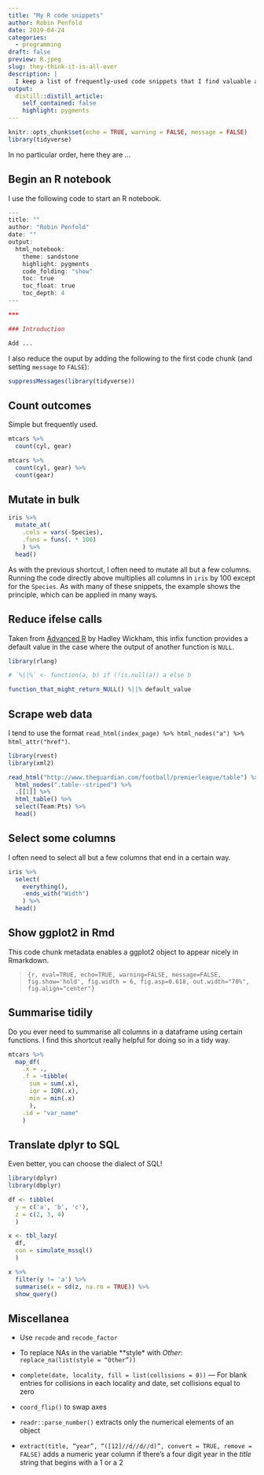 ```yaml
---
title: "My R code snippets"
author: Robin Penfold
date: 2019-04-24
categories:
  - programming
draft: false
preview: R.jpeg
slug: they-think-it-is-all-over
description: |
  I keep a list of frequently-used code snippets that I find valuable and, in the spirit of the R community, I thought it best to share them.
output:
  distill::distill_article:
    self_contained: false
    highlight: pygments
---
```


```r
knitr::opts_chunk$set(echo = TRUE, warning = FALSE, message = FALSE)
library(tidyverse)
```

In no particular order, here they are ...

## Begin an R notebook

I use the following code to start an R notebook.

```r
---
title: ""
author: "Robin Penfold"
date: ""
output: 
  html_notebook:
    theme: sandstone
    highlight: pygments
    code_folding: "show"
    toc: true
    toc_float: true
    toc_depth: 4
---

***

### Introduction

Add ...

```

I also reduce the ouput by adding the following to the first code chunk (and setting `message` to `FALSE`):

```r
suppressMessages(library(tidyverse))
```

## Count outcomes

Simple but frequently used.

```r
mtcars %>% 
  count(cyl, gear)

mtcars %>%
  count(cyl, gear) %>%
  count(gear)
```

## Mutate in bulk

```r
iris %>% 
  mutate_at(
    .cols = vars(-Species),
    .funs = funs(. * 100)
    ) %>% 
  head()
```

As with the previous shortcut, I often need to mutate all but a few columns. Running the code directly above multiplies all columns in `iris` by 100 except for the `Species`. As with many of these snippets, the example shows the principle, which can be applied in many ways.

## Reduce ifelse calls

Taken from [Advanced R](https://adv-r.hadley.nz) by Hadley Wickham, this infix function provides a default value in the case where the output of another function is `NULL`.

```r
library(rlang)

# `%||%` <- function(a, b) if (!is.null(a)) a else b

function_that_might_return_NULL() %||% default_value
```

## Scrape web data

I tend to use the format `read_html(index_page) %>% html_nodes("a") %>% html_attr("href")`.

```r
library(rvest)
library(xml2)

read_html("http://www.theguardian.com/football/premierleague/table") %>%
  html_nodes(".table--striped") %>%
  .[[1]] %>%
  html_table() %>% 
  select(Team:Pts) %>% 
  head()
```

## Select some columns

I often need to select all but a few columns that end in a certain way. 

```r
iris %>%
  select(
    everything(), 
    -ends_with("Width")
    ) %>%
  head()  
```

## Show ggplot2 in Rmd

This code chunk metadata enables a ggplot2 object to appear nicely in Rmarkdown.

> ```{r, eval=TRUE, echo=TRUE, warning=FALSE, message=FALSE, fig.show='hold', fig.width = 6, fig.asp=0.618, out.width="70%", fig.align="center"}```

## Summarise tidily

Do you ever need to summarise all columns in a dataframe using certain functions. I find this shortcut really helpful for doing so in a tidy way.

```r
mtcars %>% 
  map_df(
    .x = .,
    .f = ~tibble(
      sum = sum(.x),
      iqr = IQR(.x),
      min = min(.x)
      ),
    .id = "var_name"
    )
```

## Translate dplyr to SQL

Even better, you can choose the dialect of SQL!

```r
library(dplyr)
library(dbplyr)

df <- tibble(
  y = c('a', 'b', 'c'), 
  z = c(2, 3, 4)
  )

x <- tbl_lazy(
  df, 
  con = simulate_mssql()
  )

x %>% 
  filter(y != 'a') %>% 
  summarise(x = sd(z, na.rm = TRUE)) %>% 
  show_query()
```

## Miscellanea

  *  Use `recode` and `recode_factor`
  
  * To replace NAs in the variable **style* with *Other*: `replace_na(list(style = “Other”))`
  
  * `complete(date, locality, fill = list(collisions = 0))` — For blank entries for collisions in each locality and date, set collisions equal to zero
  
  * `coord_flip()` to swap axes
  
  * `readr::parse_number()` extracts only the numerical elements of an object
  
* `extract(title, “year”, “([12]//d//d//d)”, convert = TRUE, remove = FALSE)` adds a numeric year column if there's a four digit year in the *title* string that begins with a 1 or a 2
